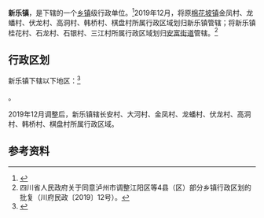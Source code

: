 {{中国乡级行政区|51/05/03/109/000
| 政府驻地 = 兴竹路69号
| 电话区号 = 830
}}

'''新乐镇'''，是{{PRC admin/fullname|51/05/03/109/000|3}}下辖的一个[[乡镇|乡镇]]级行政单位。<ref>{{PRC admin/ref sgc|{{PRC admin/parent|51/05/03/109/000}}}}</ref>2019年12月，将原[[棉花坡镇|棉花坡镇]]金凤村、龙蟠村、伏龙村、高洞村、韩桥村、棋盘村所属行政区域划归新乐镇管辖；将新乐镇桂花村、石龙村、石银村、三江村所属行政区域划归[[安富街道|安富街道]]管辖。<ref>四川省人民政府关于同意泸州市调整江阳区等4县（区）部分乡镇行政区划的批复（川府民政〔2019〕12号）。</ref>

== 行政区划 ==

新乐镇下辖以下地区：<ref>{{PRC admin/ref sgc|51/05/03/109/000}}</ref>

{{PRC admin/children|51/05/03/109/000}}。

2019年12月调整后，新乐镇辖长安村、大河村、金凤村、龙蟠村、伏龙村、高洞村、韩桥村、棋盘村所属行政区域。

== 参考资料 ==

{{reflist}}

{{PRC admin/navcat|51/05/03/109/000}}